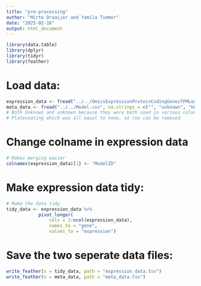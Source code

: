 ```yaml
---
title: "pre-processing"
author: "Mirte Draaijer and Yamila Timmer"
date: "2025-02-16"
output: html_document
---
```


```r
library(data.table)
library(dplyr)
library(tidyr)
library(feather)
```

# Load data:
```r
expression_data <- fread("../../OmicsExpressionProteinCodingGenesTPMLogp1.csv")
meta_data <- fread("../../Model.csv", na.strings = c("", "unknown", "Unknown", "None")) 
# Both Unknown and unknown because they were both used in various columns and None was used for 
# Platecoating which was all equal to none, so row can be removed
```

# Change colname in expression data
```r
# Makes merging easier
colnames(expression_data)[1] <- "ModelID"
```

# Make expression data tidy:
```r
# Make the data tidy
tidy_data <- expression_data %>% 
            pivot_longer(
                cols = 2:ncol(expression_data),
                names_to = "gene",
                values_to = "expression")

```

# Save the two seperate data files:
```r
write_feather(x = tidy_data, path = "expression_data.tsv")
write_feather(x = meta_data, path = "meta_data.tsv")
```